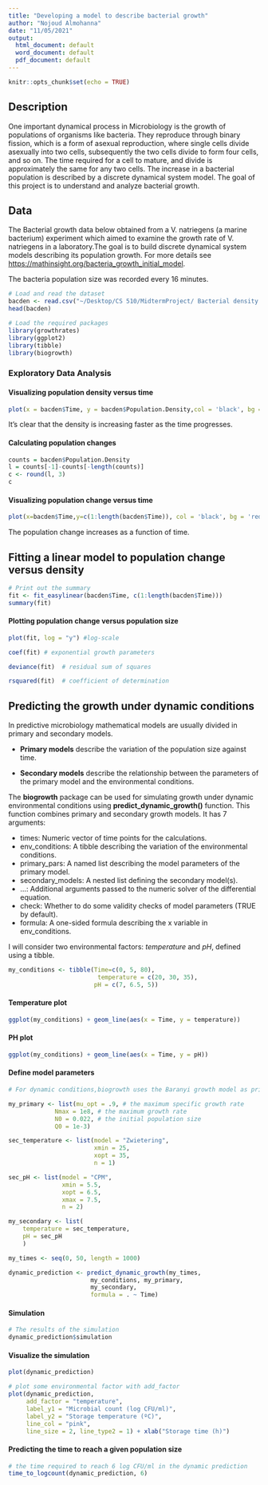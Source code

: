 ```yaml
---
title: "Developing a model to describe bacterial growth"
author: "Nojoud Almohanna"
date: "11/05/2021"
output:
  html_document: default
  word_document: default
  pdf_document: default
---
```


```r
knitr::opts_chunk$set(echo = TRUE)
```

## Description

One important dynamical process in Microbiology is the growth of populations of organisms like bacteria. They reproduce through binary fission, which is a form of asexual reproduction, where single cells divide asexually into two cells, subsequently the two cells divide to form four cells, and so on. The time required for a cell to mature, and divide is approximately the same for any two cells. The increase in a bacterial population is described by a discrete dynamical system model. The goal of this project is to understand and analyze bacterial growth.

## Data
The Bacterial growth data below obtained from a V. natriegens (a marine bacterium) experiment which aimed to examine the growth rate of V. natriegens in a laboratory.The goal is to build discrete dynamical system models describing its population growth.
For more details see <https://mathinsight.org/bacteria_growth_initial_model>.

The bacteria population size was recorded every 16 minutes.


```r
# Load and read the dataset
bacden <- read.csv("~/Desktop/CS 510/MidtermProject/ Bacterial density data.csv")
head(bacden)
```

```r
# Load the required packages
library(growthrates)
library(ggplot2)
library(tibble)
library(biogrowth)
```


### Exploratory Data Analysis
#### Visualizing population density versus time



```r
plot(x = bacden$Time, y = bacden$Population.Density,col = 'black', bg = 'red', xlab="Time", ylab="Density",pch = 21)
```



It's clear that the density is increasing faster as the time progresses.

#### Calculating population changes

```r
counts = bacden$Population.Density
l = counts[-1]-counts[-length(counts)]
c <- round(l, 3)
c
```




#### Visualizing population change versus time

```r
plot(x=bacden$Time,y=c(1:length(bacden$Time)), col = 'black', bg = 'red', xlab="Time", ylab="Pop changes", pch = 21)
```


The population change increases as a function of time.

## Fitting a linear model to population change versus density

```r
# Print out the summary
fit <- fit_easylinear(bacden$Time, c(1:length(bacden$Time)))
summary(fit)
```

#### Plotting population change versus population size

```r
plot(fit, log = "y") #log-scale
```
```r
coef(fit) # exponential growth parameters
```

```r
deviance(fit)  # residual sum of squares
```

```r
rsquared(fit)  # coefficient of determination
```

## Predicting the growth under dynamic conditions

In predictive microbiology mathematical models are usually divided in primary and secondary models.

- **Primary models** describe the variation of the population size against time. 

- **Secondary models** describe the relationship between the parameters of the primary model and the environmental conditions.


The **biogrowth** package can be used for simulating growth under dynamic environmental conditions using **predict_dynamic_growth()** function. This function combines primary and secondary growth models. It has 7 arguments:

- times: Numeric vector of time points for the calculations.
- env_conditions: A tibble describing the variation of the environmental conditions.
- primary_pars: A named list describing the model parameters of the primary model.
- secondary_models: A nested list defining the secondary model(s).
- ...: Additional arguments passed to the numeric solver of the differential equation.
- check: Whether to do some validity checks of model parameters (TRUE by default).
- formula: A one-sided formula describing the x variable in env_conditions.


I will consider two environmental factors: *temperature* and *pH*, defined using a tibble.

```r
my_conditions <- tibble(Time=c(0, 5, 80),
                         temperature = c(20, 30, 35),
                        pH = c(7, 6.5, 5))
```

#### Temperature plot

```r
ggplot(my_conditions) + geom_line(aes(x = Time, y = temperature))
```

#### PH plot

```r
ggplot(my_conditions) + geom_line(aes(x = Time, y = pH))
```



#### Define model parameters


```r
# For dynamic conditions,biogrowth uses the Baranyi growth model as primary model.

my_primary <- list(mu_opt = .9, # the maximum specific growth rate
             Nmax = 1e8, # the maximum growth rate
             N0 = 0.022, # the initial population size
             Q0 = 1e-3)
```

```r
sec_temperature <- list(model = "Zwietering",
                        xmin = 25,
                        xopt = 35,
                        n = 1)
```

```r
sec_pH <- list(model = "CPM",
               xmin = 5.5,
               xopt = 6.5,
               xmax = 7.5,
               n = 2)
```

```r
my_secondary <- list(
    temperature = sec_temperature,
    pH = sec_pH
    )
```

```r
my_times <- seq(0, 50, length = 1000)
```

```r
dynamic_prediction <- predict_dynamic_growth(my_times,
                       my_conditions, my_primary,
                       my_secondary,
                       formula = . ~ Time)

```

#### Simulation

```r
# The results of the simulation
dynamic_prediction$simulation
```
#### Visualize the simulation
```r
plot(dynamic_prediction)
```


```r
# plot some environmental factor with add_factor
plot(dynamic_prediction, 
     add_factor = "temperature",
     label_y1 = "Microbial count (log CFU/ml)", 
     label_y2 = "Storage temperature (ºC)",
     line_col = "pink", 
     line_size = 2, line_type2 = 1) + xlab("Storage time (h)")
```

#### Predicting the time to reach a given population size

```r
# the time required to reach 6 log CFU/ml in the dynamic prediction
time_to_logcount(dynamic_prediction, 6)
```





